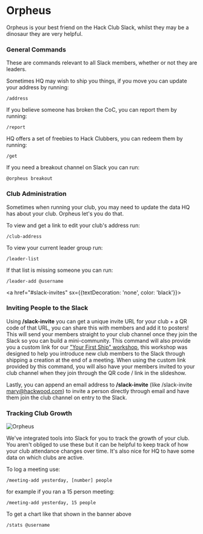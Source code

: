 
# Orpheus

Orpheus is your best friend on the Hack Club Slack, whilst they may be a dinosaur they are very helpful.

### General Commands

These are commands relevant to all Slack members, whether or not they are leaders.

Sometimes HQ may wish to ship you things, if you move you can update your address by running:

`/address`

If you believe someone has broken the CoC, you can report them by running:

`/report`

HQ offers a set of freebies to Hack Clubbers, you can redeem them by running:

`/get`

If you need a breakout channel on Slack you can run:

`@orpheus breakout`

### Club Administration 

Sometimes when running your club, you may need to update the data HQ has about your club. Orpheus let's you do that.

To view and get a link to edit your club's address run:

`/club-address`

To view your current leader group run:

`/leader-list`

If that list is missing someone you can run:

`/leader-add @username`

<a href="#slack-invites" sx={{textDecoration: 'none', color: 'black'}}><h3 id="slack-invites">Inviting People to the Slack</h3></a>

Using **/slack-invite** you can get a unique invite URL for your club + a QR code of that URL, you can share this with members and add it to posters! This will send your members straight to your club channel once they join the Slack so you can build a mini-community. This command will also provide you a custom link for our ["Your First Ship" workshop](https://workshops.hackclub.com/your_first_ship/), this workshop was designed to help you introduce new club members to the Slack through shipping a creation at the end of a meeting. When using the custom link provided by this command, you will also have your members invited to your club channel when they join through the QR code / link in the slideshow.

Lastly, you can append an email address to **/slack-invite** (like /slack-invite mary@hackwood.com) to invite a person directly through email and have them join the club channel on entry to the Slack.

### Tracking Club Growth

<Image src="/club-stats.png" width={3500} height={1305} alt="Orpheus" />

We've integrated tools into Slack for you to track the growth of your club. You aren't obliged to use these but it can be helpful to keep track of how your club attendance changes over time. It's also nice for HQ to have some data on which clubs are active.

To log a meeting use:

`/meeting-add yesterday, [number] people`

for example if you ran a 15 person meeting:

`/meeting-add yesterday, 15 people`

To get a chart like that shown in the banner above

`/stats @username` 

<style>
  {`
  
  img {
    object-fit: cover;
  }
  `}
</style>

